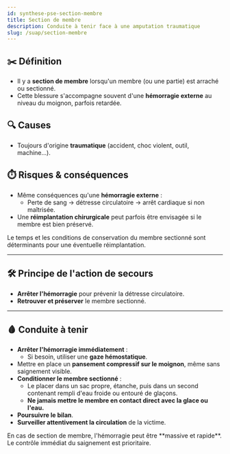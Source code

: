 ---
id: synthese-pse-section-membre
title: Section de membre
description: Conduite à tenir face à une amputation traumatique
slug: /suap/section-membre
---


## ✂️ Définition

- Il y a **section de membre** lorsqu'un membre (ou une partie) est arraché ou sectionné.
- Cette blessure s'accompagne souvent d'une **hémorragie externe** au niveau du moignon, parfois retardée.

## 🔍 Causes

- Toujours d'origine **traumatique** (accident, choc violent, outil, machine...).

## ⏱️ Risques & conséquences

- Même conséquences qu'une **hémorragie externe** :
  - Perte de sang → détresse circulatoire → arrêt cardiaque si non maîtrisée.
- Une **réimplantation chirurgicale** peut parfois être envisagée si le membre est bien préservé.

<Admonition type="info">
Le temps et les conditions de conservation du membre sectionné sont déterminants pour une éventuelle réimplantation.
</Admonition>

---

## 🛠️ Principe de l'action de secours

- **Arrêter l'hémorragie** pour prévenir la détresse circulatoire.
- **Retrouver et préserver** le membre sectionné.

---

## 🩸 Conduite à tenir

- **Arrêter l'hémorragie immédiatement** :
  - Si besoin, utiliser une **gaze hémostatique**.
- Mettre en place un **pansement compressif sur le moignon**, même sans saignement visible.
- **Conditionner le membre sectionné** :
  - Le placer dans un sac propre, étanche, puis dans un second contenant rempli d'eau froide ou entouré de glaçons.
  - **Ne jamais mettre le membre en contact direct avec la glace ou l'eau.**
- **Poursuivre le bilan**.
- **Surveiller attentivement la circulation** de la victime.

<Admonition type="warning">
En cas de section de membre, l'hémorragie peut être **massive et rapide**. Le contrôle immédiat du saignement est prioritaire.
</Admonition>
